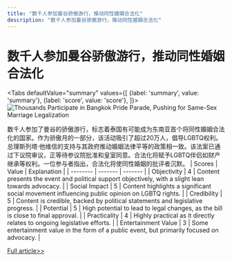 ```yaml
---
title: "数千人参加曼谷骄傲游行，推动同性婚姻合法化"
description: "数千人参加曼谷骄傲游行，推动同性婚姻合法化"
---
```



# 数千人参加曼谷骄傲游行，推动同性婚姻合法化


<Tabs
	defaultValue="summary"
	values={[
	{label: 'summary', value: 'summary'},
	{label: 'score', value: 'score'},
]}>
<TabItem value="summary">
<img
  src="https://pub-0a8ecc5052d0464f962a5358e503f73e.r2.dev/2024/06/Pol-Eya-1717494680-0.jpg"
  alt="Thousands Participate in Bangkok Pride Parade, Pushing for Same-Sex Marriage Legalization"
/>



数千人参加了曼谷的骄傲游行，标志着泰国有可能成为东南亚首个将同性婚姻合法化的国家。作为骄傲月的一部分，该活动吸引了超过20万人，倡导LGBTQ权利。总理斯列塔·他维信的支持与其政府推动婚姻法律平等的政策相一致。该法案已通过下议院审议，正等待参议院批准和皇室同意。合法化将赋予LGBTQ伴侣如财产继承等权利。一位参与者指出，合法化将使同性婚姻的批评者沉默。
</TabItem>
<TabItem value="score">
	| Scores     | Value   | Explanation |
	| -------- | ------- | ------- |
	| Objectivity  | 4    | Content presents the event and political support objectively, with a slight lean towards advocacy.    |
	| Social Impact | 5     | Content highlights a significant social movement influencing public opinion on LGBTQ rights.    |
	| Credibility    | 5    | Content is credible, backed by political statements and legislative progress.    |
	| Potential    | 5    | High potential to lead to legal changes, as the bill is close to final approval.    |
	| Practicality    | 4    | Highly practical as it directly relates to ongoing legislative efforts.    |
	| Entertainment Value    | 3    | Some entertainment value in the form of a public event, but primarily focused on advocacy.    |
</TabItem>
</Tabs>

[Full article>>](https://www3.nhk.or.jp/nhkworld/en/news/20240603_30/)
